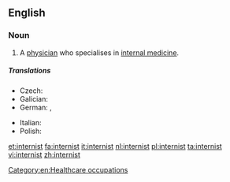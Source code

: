 ==English==

===Noun===
{{en-noun}}

# {{context|medicine|lang=en}} A [[physician]] who specialises in [[internal medicine]].

=====Translations=====
{{trans-top|specialist in internal medicine}}
* Czech: {{t-|cs|internista|m}}
* Galician: {{t-|gl|internista|m|f}}
* German: {{t+|de|Internist|m}}, {{t-|de|Internistin|f}}
{{trans-mid}}
* Italian: {{t-|it|internista|m|f}}
* Polish: {{t-|pl|internista|m}}
{{trans-bottom}}

[[Category:en:Healthcare occupations]]

[[et:internist]]
[[fa:internist]]
[[it:internist]]
[[nl:internist]]
[[pl:internist]]
[[ta:internist]]
[[vi:internist]]
[[zh:internist]]